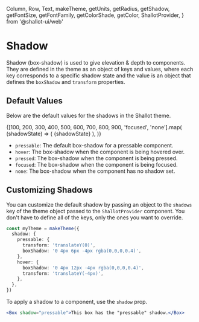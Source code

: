   Column,
  Row,
  Text,
  makeTheme,
  getUnits,
  getRadius,
  getShadow,
  getFontSize,
  getFontFamily,
  getColorShade,
  getColor,
  ShallotProvider,
} from '@shallot-ui/web'

<Meta title="🎨 Theme / Shadows" />

# Shadow

Shadow (box-shadow) is used to give elevation & depth to components. They are defined in the theme as an object of keys and values, where each key corresponds to a specific shadow state and the value is an object that defines the `boxShadow` and `transform` properties.

## Default Values

Below are the default values for the shadows in the Shallot theme.

<Canvas>
  <ShallotProvider>
    <Column
      shallot={{
        backgroundColor: getColor('Shading', 125),
        borderRadius: getRadius('xl'),
      }}
    >
      <Row alignCenter unitsAround={4}>
        {[100, 200, 300, 400, 500, 600, 700, 800, 900, 'focused', 'none'].map(
          (shadowState) => (
            <Column
              key={shadowState}
              shallot={{
                boxShadow: getShadow(shadowState),
                backgroundColor: getColor('Shading', 100),
                borderRadius: getRadius('lg'),
                height: getUnits(8),
                width: getUnits(8),
                margin: getUnits(1),
                alignItems: 'center',
                justifyContent: 'center',
              }}
            >
              <Text
                shallot={{
                  fontFamily: getFontFamily('Monospace'),
                  fontSize: getFontSize('sm'),
                  textColor: getColorShade('Shading.350'),
                }}
              >
                {shadowState}
              </Text>
            </Column>
          ),
        )}
      </Row>
    </Column>
  </ShallotProvider>
</Canvas>

- `pressable`: The default box-shadow for a pressable component.
- `hover`: The box-shadow when the component is being hovered over.
- `pressed`: The box-shadow when the component is being pressed.
- `focused`: The box-shadow when the component is being focused.
- `none`: The box-shadow when the component has no shadow set.

## Customizing Shadows

You can customize the default shadow by passing an object to the `shadows` key of the theme object passed to the `ShallotProvider` component. You don't have to define all of the keys, only the ones you want to override.

```ts
const myTheme = makeTheme({
  shadow: {
    pressable: {
      transform: 'translateY(0)',
      boxShadow: '0 4px 6px -4px rgba(0,0,0,0.4)',
    },
    hover: {
      boxShadow: '0 4px 12px -4px rgba(0,0,0,0.4)',
      transform: 'translateY(-4px)',
    },
  },
})
```

To apply a shadow to a component, use the `shadow` prop.

```jsx
<Box shadow="pressable">This box has the "pressable" shadow.</Box>
```
